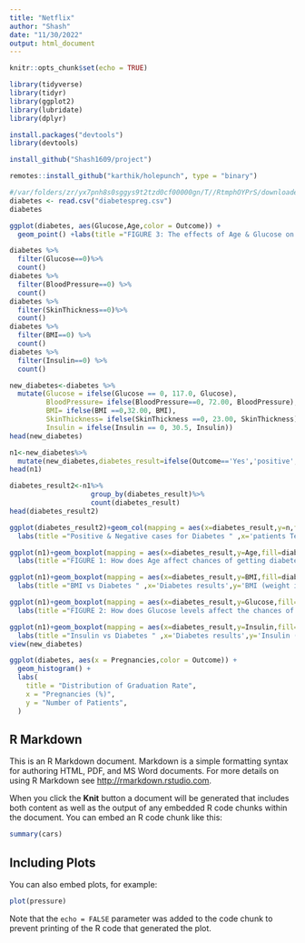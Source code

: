 ```yaml
---
title: "Netflix"
author: "Shash"
date: "11/30/2022"
output: html_document
---
```


```r
knitr::opts_chunk$set(echo = TRUE)
```
```r
library(tidyverse)
library(tidyr)
library(ggplot2)
library(lubridate)
library(dplyr)

```
```r
install.packages("devtools")
library(devtools)
```
```r
install_github("Shash1609/project")
```
```r
remotes::install_github("karthik/holepunch", type = "binary")
```

```r

#/var/folders/zr/yx7pnh8s0sggys9t2tzd0cf00000gn/T//RtmphOYPrS/downloaded_packages
diabetes <- read.csv("diabetespreg.csv")
diabetes
```
```r
ggplot(diabetes, aes(Glucose,Age,color = Outcome)) +
  geom_point() +labs(title ="FIGURE 3: The effects of Age & Glucose on Diabetes " ,x='Glucose Leves',y='Age')
```
```r
diabetes %>%
  filter(Glucose==0)%>%
  count()
diabetes %>% 
  filter(BloodPressure==0) %>%
  count()
diabetes %>%
  filter(SkinThickness==0)%>%
  count()
diabetes %>% 
  filter(BMI==0) %>%
  count()
diabetes %>% 
  filter(Insulin==0) %>%
  count()
```
```r
new_diabetes<-diabetes %>%
  mutate(Glucose = ifelse(Glucose == 0, 117.0, Glucose), 
         BloodPressure= ifelse(BloodPressure==0, 72.00, BloodPressure),
         BMI= ifelse(BMI ==0,32.00, BMI),
         SkinThickness= ifelse(SkinThickness ==0, 23.00, SkinThickness),
         Insulin = ifelse(Insulin == 0, 30.5, Insulin))
head(new_diabetes)
```
```r
n1<-new_diabetes%>%
  mutate(new_diabetes,diabetes_result=ifelse(Outcome=='Yes','positive','negative'))
head(n1)
```
```r
diabetes_result2<-n1%>%
                    group_by(diabetes_result)%>%
                    count(diabetes_result)
head(diabetes_result2)
```
```r
ggplot(diabetes_result2)+geom_col(mapping = aes(x=diabetes_result,y=n,fill=diabetes_result))+
  labs(title ="Positive & Negative cases for Diabetes " ,x='patients Tested',y='No. of patients')
```
```r
ggplot(n1)+geom_boxplot(mapping = aes(x=diabetes_result,y=Age,fill=diabetes_result))+
  labs(title ="FIGURE 1: How does Age affect chances of getting diabetes? " ,x='Diabetes result',y='Age of the paitents')

```
```r
ggplot(n1)+geom_boxplot(mapping = aes(x=diabetes_result,y=BMI,fill=diabetes_result))+
  labs(title ="BMI vs Diabetes " ,x='Diabetes results',y='BMI (weight in kg/(height in m)^2)')
```
```r
ggplot(n1)+geom_boxplot(mapping = aes(x=diabetes_result,y=Glucose,fill=diabetes_result))+
  labs(title ="FIGURE 2: How does Glucose levels affect the chances of getting diabetes?" ,x='Diabetes results',y='Glucose in 2hr Conc.')
```
```r
ggplot(n1)+geom_boxplot(mapping = aes(x=diabetes_result,y=Insulin,fill=diabetes_result))+
  labs(title ="Insulin vs Diabetes " ,x='Diabetes results',y='Insulin (mu U/ml)')
view(new_diabetes)
```

```r
ggplot(diabetes, aes(x = Pregnancies,color = Outcome)) +
  geom_histogram() +
  labs(
    title = "Distribution of Graduation Rate",
    x = "Pregnancies (%)",
    y = "Number of Patients",
  )
```

## R Markdown

This is an R Markdown document. Markdown is a simple formatting syntax for authoring HTML, PDF, and MS Word documents. For more details on using R Markdown see <http://rmarkdown.rstudio.com>.

When you click the **Knit** button a document will be generated that includes both content as well as the output of any embedded R code chunks within the document. You can embed an R code chunk like this:

```r
summary(cars)
```

## Including Plots

You can also embed plots, for example:

```r
plot(pressure)
```

Note that the `echo = FALSE` parameter was added to the code chunk to prevent printing of the R code that generated the plot.
